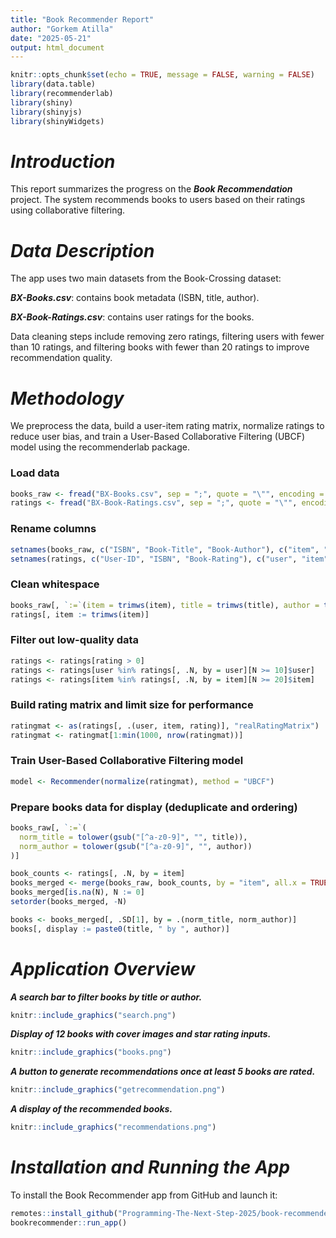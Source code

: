 ```yaml
---
title: "Book Recommender Report"
author: "Gorkem Atilla"
date: "2025-05-21"
output: html_document
---
```


```r
knitr::opts_chunk$set(echo = TRUE, message = FALSE, warning = FALSE)
library(data.table)
library(recommenderlab)
library(shiny)
library(shinyjs)
library(shinyWidgets)
```

# ***Introduction***

This report summarizes the progress on the ***Book Recommendation*** project. The system recommends books to users based on their ratings using collaborative filtering.

# ***Data Description***

The app uses two main datasets from the Book-Crossing dataset:

***BX-Books.csv***: contains book metadata (ISBN, title, author).

***BX-Book-Ratings.csv***: contains user ratings for the books.

Data cleaning steps include removing zero ratings, filtering users with fewer than 10 ratings, and filtering books with fewer than 20 ratings to improve recommendation quality.

# ***Methodology***

We preprocess the data, build a user-item rating matrix, normalize ratings to reduce user bias, and train a User-Based Collaborative Filtering (UBCF) model using the recommenderlab package.

### Load data
```r
books_raw <- fread("BX-Books.csv", sep = ";", quote = "\"", encoding = "Latin-1")
ratings <- fread("BX-Book-Ratings.csv", sep = ";", quote = "\"", encoding = "Latin-1")
```

### Rename columns
```r
setnames(books_raw, c("ISBN", "Book-Title", "Book-Author"), c("item", "title", "author"))
setnames(ratings, c("User-ID", "ISBN", "Book-Rating"), c("user", "item", "rating"))
```

### Clean whitespace
```r
books_raw[, `:=`(item = trimws(item), title = trimws(title), author = trimws(author))]
ratings[, item := trimws(item)]
```

### Filter out low-quality data
```r
ratings <- ratings[rating > 0]
ratings <- ratings[user %in% ratings[, .N, by = user][N >= 10]$user]
ratings <- ratings[item %in% ratings[, .N, by = item][N >= 20]$item]
```

### Build rating matrix and limit size for performance
```r
ratingmat <- as(ratings[, .(user, item, rating)], "realRatingMatrix")
ratingmat <- ratingmat[1:min(1000, nrow(ratingmat))]
```

### Train User-Based Collaborative Filtering model
```r
model <- Recommender(normalize(ratingmat), method = "UBCF")
```

### Prepare books data for display (deduplicate and ordering)
```r
books_raw[, `:=`(
  norm_title = tolower(gsub("[^a-z0-9]", "", title)),
  norm_author = tolower(gsub("[^a-z0-9]", "", author))
)]

book_counts <- ratings[, .N, by = item]
books_merged <- merge(books_raw, book_counts, by = "item", all.x = TRUE)
books_merged[is.na(N), N := 0]
setorder(books_merged, -N)

books <- books_merged[, .SD[1], by = .(norm_title, norm_author)]
books[, display := paste0(title, " by ", author)]
```

# ***Application Overview***

***A search bar to filter books by title or author.***
```r
knitr::include_graphics("search.png")
```

***Display of 12 books with cover images and star rating inputs.***
```r
knitr::include_graphics("books.png")
```

***A button to generate recommendations once at least 5 books are rated.***
```r
knitr::include_graphics("getrecommendation.png")
```

***A display of the recommended books.***
```r
knitr::include_graphics("recommendations.png")
```

# ***Installation and Running the App***

To install the Book Recommender app from GitHub and launch it:

```r
remotes::install_github("Programming-The-Next-Step-2025/book-recommender")
bookrecommender::run_app()
```
